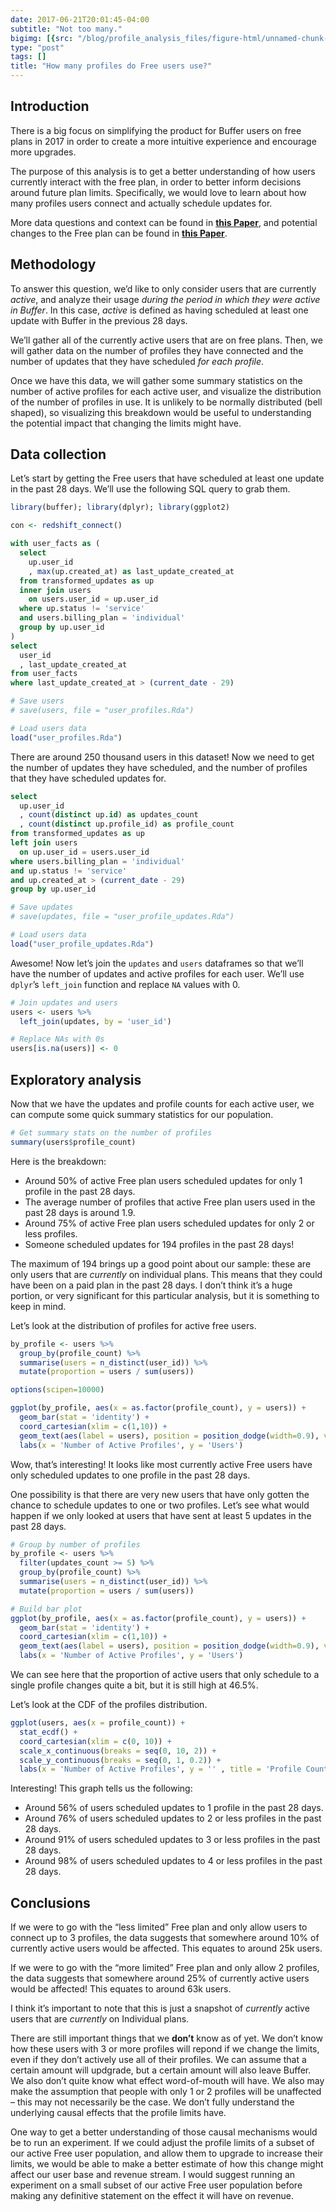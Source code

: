 ```yaml
---
date: 2017-06-21T20:01:45-04:00
subtitle: "Not too many."
bigimg: [{src: "/blog/profile_analysis_files/figure-html/unnamed-chunk-10-1.png"}]
type: "post"
tags: []
title: "How many profiles do Free users use?"
---
```


## Introduction
There is a big focus on simplifying the product for Buffer users on free plans in 2017 in order to create a more intuitive experience and encourage more upgrades.  

The purpose of this analysis is to get a better understanding of how users currently interact with the free plan, in order to better inform decisions around future plan limits. Specifically, we would love to learn about how many profiles users connect and actually schedule updates for. 

More data questions and context can be found in [**this Paper**](https://paper.dropbox.com/doc/Free-Plan-data-KJNJLDW3KtfMdZK4Z6DRS), and potential changes to the Free plan can be found in [**this Paper**](https://paper.dropbox.com/doc/Free-plan-changes-DVheYkvNs3yiE9Nhb9XRF).

## Methodology
To answer this question, we'd like to only consider users that are currently _active_, and analyze their usage _during the period in which they were active in Buffer_. In this case, _active_ is defined as having scheduled at least one update with Buffer in the previous 28 days.

We'll gather all of the currently active users that are on free plans. Then, we will gather data on the number of profiles they have connected and the number of updates that they have scheduled _for each profile_.

Once we have this data, we will gather some summary statistics on the number of active profiles for each active user, and visualize the distribution of the number of profiles in use. It is unlikely to be normally distributed (bell shaped), so visualizing this breakdown would be useful to understanding the potential impact that changing the limits might have.

## Data collection
Let's start by getting the Free users that have scheduled at least one update in the past 28 days. We'll use the following SQL query to grab them.

```r
library(buffer); library(dplyr); library(ggplot2)
```

```r
con <- redshift_connect()
```

```sql
with user_facts as (
  select
    up.user_id
    , max(up.created_at) as last_update_created_at
  from transformed_updates as up
  inner join users
    on users.user_id = up.user_id
  where up.status != 'service'
  and users.billing_plan = 'individual'
  group by up.user_id
)
select
  user_id
  , last_update_created_at
from user_facts
where last_update_created_at > (current_date - 29)
```

```r
# Save users
# save(users, file = "user_profiles.Rda")

# Load users data
load("user_profiles.Rda")
```

There are around 250 thousand users in this dataset! Now we need to get the number of updates they have scheduled, and the number of profiles that they have scheduled updates for.

```sql
select
  up.user_id
  , count(distinct up.id) as updates_count
  , count(distinct up.profile_id) as profile_count
from transformed_updates as up
left join users
  on up.user_id = users.user_id
where users.billing_plan = 'individual'
and up.status != 'service'
and up.created_at > (current_date - 29)
group by up.user_id
```

```r
# Save updates
# save(updates, file = "user_profile_updates.Rda")

# Load users data
load("user_profile_updates.Rda")
```

Awesome! Now let's join the `updates` and `users` dataframes so that we'll have the number of updates and active profiles for each user. We'll use `dplyr`'s `left_join` function and replace `NA` values with 0.

```r
# Join updates and users
users <- users %>%
  left_join(updates, by = 'user_id')

# Replace NAs with 0s
users[is.na(users)] <- 0
```

## Exploratory analysis
Now that we have the updates and profile counts for each active user, we can compute some quick summary statistics for our population.

```r
# Get summary stats on the number of profiles
summary(users$profile_count)
```

Here is the breakdown:

 - Around 50% of active Free plan users scheduled updates for only 1 profile in the past 28 days.
 - The average number of profiles that active Free plan users used in the past 28 days is around 1.9.
 - Around 75% of active Free plan users scheduled updates for only 2 or less profiles.
 - Someone scheduled updates for 194 profiles in the past 28 days!
 
The maximum of 194 brings up a good point about our sample: these are only users that are _currently_ on individual plans. This means that they could have been on a paid plan in the past 28 days. I don't think it's a huge portion, or very significant for this particular analysis, but it is something to keep in mind.

Let's look at the distribution of profiles for active free users.

```r
by_profile <- users %>%
  group_by(profile_count) %>%
  summarise(users = n_distinct(user_id)) %>%
  mutate(proportion = users / sum(users))
```

```r
options(scipen=10000)

ggplot(by_profile, aes(x = as.factor(profile_count), y = users)) +
  geom_bar(stat = 'identity') +
  coord_cartesian(xlim = c(1,10)) +
  geom_text(aes(label = users), position = position_dodge(width=0.9), vjust=-0.25) +
  labs(x = 'Number of Active Profiles', y = 'Users')
```

Wow, that's interesting! It looks like most currently active Free users have only scheduled updates to one profile in the past 28 days. 

One possibility is that there are very new users that have only gotten the chance to schedule updates to one or two profiles. Let's see what would happen if we only looked at users that have sent at least 5 updates in the past 28 days.

```r
# Group by number of profiles
by_profile <- users %>%
  filter(updates_count >= 5) %>%
  group_by(profile_count) %>%
  summarise(users = n_distinct(user_id)) %>%
  mutate(proportion = users / sum(users))

# Build bar plot
ggplot(by_profile, aes(x = as.factor(profile_count), y = users)) +
  geom_bar(stat = 'identity') +
  coord_cartesian(xlim = c(1,10)) +
  geom_text(aes(label = users), position = position_dodge(width=0.9), vjust=-0.25) +
  labs(x = 'Number of Active Profiles', y = 'Users')
```

We can see here that the proportion of active users that only schedule to a single profile changes quite a bit, but it is still high at 46.5%. 

Let's look at the CDF of the profiles distribution.

```r
ggplot(users, aes(x = profile_count)) + 
  stat_ecdf() +
  coord_cartesian(xlim = c(0, 10)) + 
  scale_x_continuous(breaks = seq(0, 10, 2)) +
  scale_y_continuous(breaks = seq(0, 1, 0.2)) +
  labs(x = 'Number of Active Profiles', y = '' , title = 'Profile Count CDF')
```

Interesting! This graph tells us the following:

 - Around 56% of users scheduled updates to 1 profile in the past 28 days.
 - Around 76% of users scheduled updates to 2 or less profiles in the past 28 days.
 - Around 91% of users scheduled updates to 3 or less profiles in the past 28 days.
 - Around 98% of users scheduled updates to 4 or less profiles in the past 28 days.
 
## Conclusions
If we were to go with the "less limited" Free plan and only allow users to connect up to 3 profiles, the data suggests that somewhere around 10% of currently active users would be affected. This equates to around 25k users.

If we were to go with the "more limited" Free plan and only allow 2 profiles, the data suggests that somewhere around 25% of currently active users would be affected! This equates to around 63k users.

I think it's important to note that this is just a snapshot of _currently_ active users that are _currently_ on Individual plans. 

There are still important things that we **don't** know as of yet. We don't know how these users with 3 or more profiles will repond if we change the limits, even if they don't actively use all of their profiles. We can assume that a certain amount will updgrade, but a certain amount will also leave Buffer. We also don't quite know what effect word-of-mouth will have. We also may make the assumption that people with only 1 or 2 profiles will be unaffected -- this may not necessarily be the case. We don't fully understand the underlying causal effects that the profile limits have.

One way to get a better understanding of those causal mechanisms would be to run an experiment. If we could adjust the profile limits of a subset of our active Free user population, and allow them to upgrade to increase their limits, we would be able to make a better estimate of how this change might affect our user base and revenue stream. I would suggest running an experiment on a small subset of our active Free user population before making any definitive statement on the effect it will have on revenue. 
